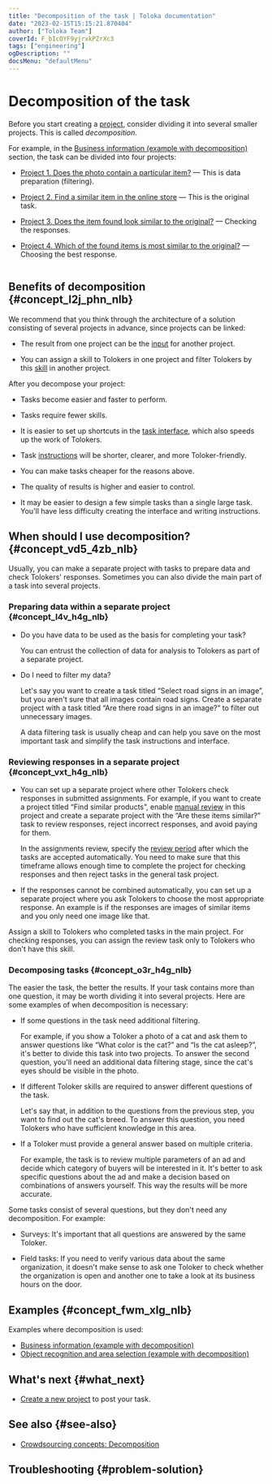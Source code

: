 ```yaml
---
title: "Decomposition of the task | Toloka documentation"
date: "2023-02-15T15:15:21.870404"
author: ["Toloka Team"]
coverId: F_bIcOYF9yjrxkPZrXc3
tags: ["engineering"]
ogDescription: ""
docsMenu: "defaultMenu"
---
```



# Decomposition of the task

Before you start creating a [project](/docs-new/glossary#project), consider dividing it into several smaller projects. This is called _decomposition_.

For example, in the [Business information (example with decomposition)](/docs-new/tutorials/data-collection) section, the task can be divided into four projects:

- [Project 1. Does the photo contain a particular item?](/docs-new/tutorials/contain_item) — This is data preparation (filtering).

- [Project 2. Find a similar item in the online store](/docs-new/tutorials/find_an_item_in_store) — This is the original task.

- [Project 3. Does the item found look similar to the original?](/docs-new/tutorials/item_look_similar) — Checking the responses.

- [Project 4. Which of the found items is most similar to the original?](/docs-new/tutorials/item_more_similar) — Choosing the best response.

<img style="max-width:100%;" src="https://tlk-infra-front.azureedge.net/portal-static/uploaded/images/1675425186344/1675425186344_original_svg.svg" alt="" />

## Benefits of decomposition {#concept_l2j_phn_nlb}

We recommend that you think through the architecture of a solution consisting of several projects in advance, since projects can be linked:

- The result from one project can be the [input](/docs-new/glossary#input-output-data) for another project.

- You can assign a skill to Tolokers in one project and filter Tolokers by this [skill](/docs-new/glossary#skill) in another project.

After you decompose your project:

- Tasks become easier and faster to perform.

- Tasks require fewer skills.

- It is easier to set up shortcuts in the [task interface](/docs-new/glossary#task-interface), which also speeds up the work of Tolokers.

- Task [instructions](/docs-new/glossary#instructions) will be shorter, clearer, and more Toloker-friendly.

- You can make tasks cheaper for the reasons above.

- The quality of results is higher and easier to control.

- It may be easier to design a few simple tasks than a single large task. You'll have less difficulty creating the interface and writing instructions.

## When should I use decomposition? {#concept_vd5_4zb_nlb}

Usually, you can make a separate project with tasks to prepare data and check Tolokers' responses. Sometimes you can also divide the main part of a task into several projects.

### Preparing data within a separate project {#concept_l4v_h4g_nlb}

- Do you have data to be used as the basis for completing your task?

    You can entrust the collection of data for analysis to Tolokers as part of a separate project.

- Do I need to filter my data?

    Let's say you want to create a task titled “Select road signs in an image”, but you aren't sure that all images contain road signs. Create a separate project with a task titled “Are there road signs in an image?” to filter out unnecessary images.

    A data filtering task is usually cheap and can help you save on the most important task and simplify the task instructions and interface.

### Reviewing responses in a separate project {#concept_vxt_h4g_nlb}

- You can set up a separate project where other Tolokers check responses in submitted assignments. For example, if you want to create a project titled “Find similar products”, enable [manual review](/docs-new/glossary#assignment-review) in this project and create a separate project with the “Are these items similar?” task to review responses, reject incorrect responses, and avoid paying for them.

    <Note mode="restriction" title="Alert">

    In the assignments review, specify the [review period](/docs-new/glossary#review-period) after which the tasks are accepted automatically. You need to make sure that this timeframe allows enough time to complete the project for checking responses and then reject tasks in the general task project.

    </Note>

- If the responses cannot be combined automatically, you can set up a separate project where you ask Tolokers to choose the most appropriate response. An example is if the responses are images of similar items and you only need one image like that.

<Note mode="tip" title="Tip">

Assign a skill to Tolokers who completed tasks in the main project. For checking responses, you can assign the review task only to Tolokers who don't have this skill.

</Note>

### Decomposing tasks {#concept_o3r_h4g_nlb}

The easier the task, the better the results. If your task contains more than one question, it may be worth dividing it into several projects. Here are some examples of when decomposition is necessary:

- If some questions in the task need additional filtering.

    For example, if you show a Toloker a photo of a cat and ask them to answer questions like “What color is the cat?” and “Is the cat asleep?”, it's better to divide this task into two projects. To answer the second question, you'll need an additional data filtering stage, since the cat's eyes should be visible in the photo.

- If different Toloker skills are required to answer different questions of the task.

    Let's say that, in addition to the questions from the previous step, you want to find out the cat's breed. To answer this question, you need Tolokers who have sufficient knowledge in this area.

- If a Toloker must provide a general answer based on multiple criteria.

    For example, the task is to review multiple parameters of an ad and decide which category of buyers will be interested in it. It's better to ask specific questions about the ad and make a decision based on combinations of answers yourself. This way the results will be more accurate.

Some tasks consist of several questions, but they don't need any decomposition. For example:

- Surveys: It's important that all questions are answered by the same Toloker.

- Field tasks: If you need to verify various data about the same organization, it doesn't make sense to ask one Toloker to check whether the organization is open and another one to take a look at its business hours on the door.

## Examples {#concept_fwm_xlg_nlb}

Examples where decomposition is used:

- [Business information (example with decomposition)](/docs-new/tutorials/data-collection)
- [Object recognition and area selection (example with decomposition)](/docs-new/tutorials/image-segmentation-overview)

## What's next {#what_next}

- [Create a new project](/docs-new/guide/project) to post your task.

## See also {#see-also}

- [Crowdsourcing concepts: Decomposition](https://toloka.ai/knowledgebase/decomposition/)

## Troubleshooting {#problem-solution}

<FaqComplexTask/>

<FaqManyClasses/>

<ContactGuideSupport/>
